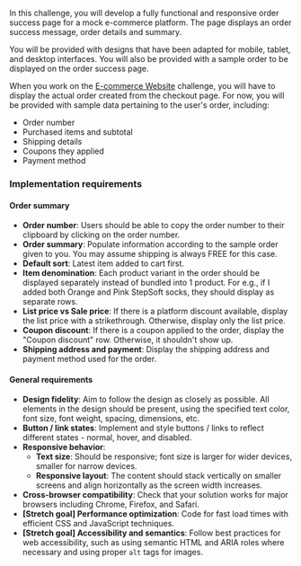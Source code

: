 In this challenge, you will develop a fully functional and responsive order success page for a mock e-commerce platform. The page displays an order success message, order details and summary.

You will be provided with designs that have been adapted for mobile, tablet, and desktop interfaces. You will also be provided with a sample order to be displayed on the order success page.

When you work on the [E-commerce Website](/projects/challenges/e-commerce-website) challenge, you will have to display the actual order created from the checkout page. For now, you will be provided with sample data pertaining to the user's order, including:

- Order number
- Purchased items and subtotal
- Shipping details
- Coupons they applied
- Payment method

### Implementation requirements

#### Order summary

- **Order number**: Users should be able to copy the order number to their clipboard by clicking on the order number.
- **Order summary**: Populate information according to the sample order given to you. You may assume shipping is always FREE for this case.
- **Default sort**: Latest item added to cart first.
- **Item denomination**: Each product variant in the order should be displayed separately instead of bundled into 1 product. For e.g., if I added both Orange and Pink StepSoft socks, they should display as separate rows.
- **List price vs Sale price**: If there is a platform discount available, display the list price with a strikethrough. Otherwise, display only the list price.
- **Coupon discount**: If there is a coupon applied to the order, display the "Coupon discount" row. Otherwise, it shouldn't show up.
- **Shipping address and payment**: Display the shipping address and payment method used for the order.

#### General requirements

- **Design fidelity**: Aim to follow the design as closely as possible. All elements in the design should be present, using the specified text color, font size, font weight, spacing, dimensions, etc.
- **Button / link states**: Implement and style buttons / links to reflect different states - normal, hover, and disabled.
- **Responsive behavior**:
  - **Text size**: Should be responsive; font size is larger for wider devices, smaller for narrow devices.
  - **Responsive layout**: The content should stack vertically on smaller screens and align horizontally as the screen width increases.
- **Cross-browser compatibility**: Check that your solution works for major browsers including Chrome, Firefox, and Safari.
- **[Stretch goal] Performance optimization**: Code for fast load times with efficient CSS and JavaScript techniques.
- **[Stretch goal] Accessibility and semantics**: Follow best practices for web accessibility, such as using semantic HTML and ARIA roles where necessary and using proper `alt` tags for images.
